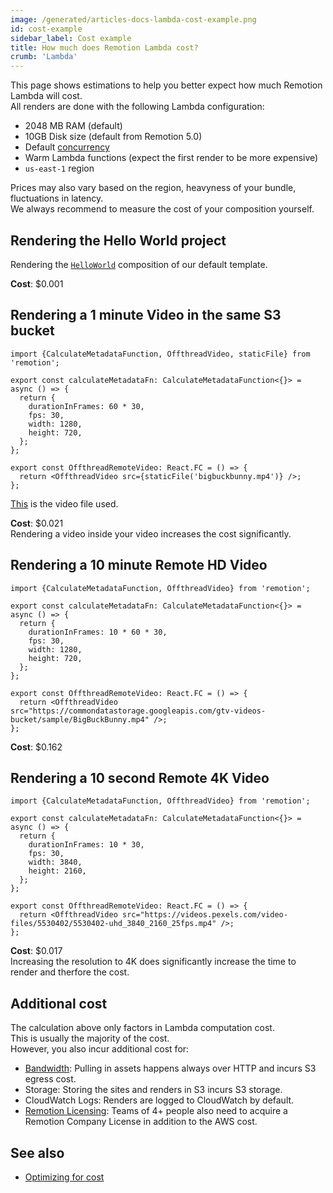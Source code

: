 ```yaml
---
image: /generated/articles-docs-lambda-cost-example.png
id: cost-example
sidebar_label: Cost example
title: How much does Remotion Lambda cost?
crumb: 'Lambda'
---
```


This page shows estimations to help you better expect how much Remotion Lambda will cost.  
All renders are done with the following Lambda configuration:

- 2048 MB RAM (default)
- 10GB Disk size (default from Remotion 5.0)
- Default [concurrency](/docs/lambda/concurrency)
- Warm Lambda functions (expect the first render to be more expensive)
- `us-east-1` region

Prices may also vary based on the region, heavyness of your bundle, fluctuations in latency.  
We always recommend to measure the cost of your composition yourself.

## Rendering the Hello World project

Rendering the [`HelloWorld`](https://github.com/remotion-dev/template-helloworld) composition of our default template.

**Cost**: $0.001

## Rendering a 1 minute Video in the same S3 bucket

```tsx twoslash title="OffthreadRemoteVideo.tsx"
import {CalculateMetadataFunction, OffthreadVideo, staticFile} from 'remotion';

export const calculateMetadataFn: CalculateMetadataFunction<{}> = async () => {
  return {
    durationInFrames: 60 * 30,
    fps: 30,
    width: 1280,
    height: 720,
  };
};

export const OffthreadRemoteVideo: React.FC = () => {
  return <OffthreadVideo src={staticFile('bigbuckbunny.mp4')} />;
};
```

[This](https://github.com/remotion-dev/remotion/blob/main/packages/example/public/bigbuckbunny.mp4) is the video file used.

**Cost**: $0.021  
Rendering a video inside your video increases the cost significantly.

## Rendering a 10 minute Remote HD Video

```tsx twoslash title="OffthreadRemoteVideo.tsx"
import {CalculateMetadataFunction, OffthreadVideo} from 'remotion';

export const calculateMetadataFn: CalculateMetadataFunction<{}> = async () => {
  return {
    durationInFrames: 10 * 60 * 30,
    fps: 30,
    width: 1280,
    height: 720,
  };
};

export const OffthreadRemoteVideo: React.FC = () => {
  return <OffthreadVideo src="https://commondatastorage.googleapis.com/gtv-videos-bucket/sample/BigBuckBunny.mp4" />;
};
```

**Cost**: $0.162

## Rendering a 10 second Remote 4K Video

```tsx twoslash title="OffthreadRemoteVideo.tsx"
import {CalculateMetadataFunction, OffthreadVideo} from 'remotion';

export const calculateMetadataFn: CalculateMetadataFunction<{}> = async () => {
  return {
    durationInFrames: 10 * 30,
    fps: 30,
    width: 3840,
    height: 2160,
  };
};

export const OffthreadRemoteVideo: React.FC = () => {
  return <OffthreadVideo src="https://videos.pexels.com/video-files/5530402/5530402-uhd_3840_2160_25fps.mp4" />;
};
```

**Cost**: $0.017  
Increasing the resolution to 4K does significantly increase the time to render and therfore the cost.

## Additional cost

The calculation above only factors in Lambda computation cost.  
This is usually the majority of the cost.  
However, you also incur additional cost for:

- [Bandwidth](/docs/lambda/data-transfer-cost): Pulling in assets happens always over HTTP and incurs S3 egress cost.
- Storage: Storing the sites and renders in S3 incurs S3 storage.
- CloudWatch Logs: Renders are logged to CloudWatch by default.
- [Remotion Licensing](https://remotion.pro/license): Teams of 4+ people also need to acquire a Remotion Company License in addition to the AWS cost.

## See also

- [Optimizing for cost](/docs/lambda/optimizing-cost)
